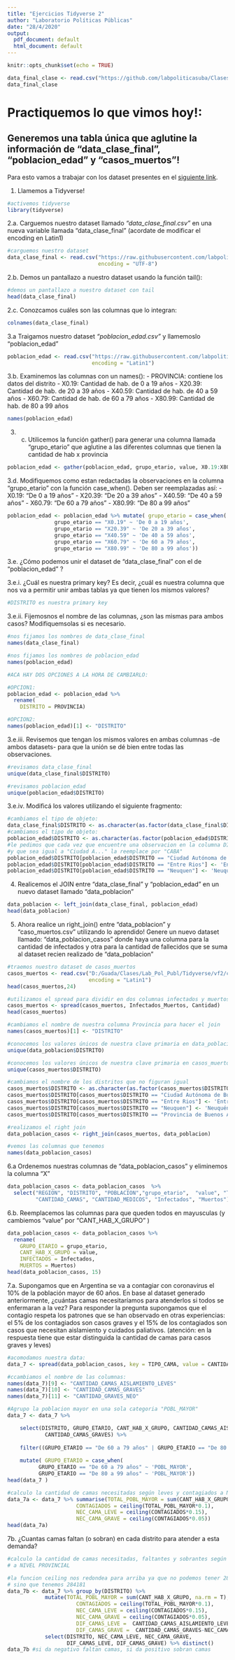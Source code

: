 ---
title: "Ejercicios Tidyverse 2"
author: "Laboratorio Políticas Públicas"
date: "28/4/2020"
output:
  pdf_document: default
  html_document: default
---

```{r setup, include=FALSE}
knitr::opts_chunk$set(echo = TRUE)
```

```{r}
data_final_clase <- read.csv("https://github.com/labpoliticasuba/Clases_2020/blob/master/Clase%2003/Ejercicio_clase/data_final_clase.csv", encoding = "Latin1")
data_final_clase
```

# Practiquemos lo que vimos hoy!:

## Generemos una tabla única que aglutine la información de "data_clase_final", "poblacion_edad" y "casos_muertos"!

Para esto vamos a trabajar con los dataset presentes en el [siguiente link](https://github.com/labpoliticasuba/Clases_2020/tree/master/Clase%2003/Ejercicio_clase).

1. Llamemos a Tidyverse!

```{r, include=TRUE}
#activemos tidyverse
library(tidyverse)
```

2.a.  Carguemos nuestro dataset llamado *"data_clase_final.csv"* en una nueva variable llamada "data_clase_final" (acordate de modificar el encoding en Latin1)
```{r}
#carguemos nuestro dataset
data_clase_final <- read.csv("https://raw.githubusercontent.com/labpoliticasuba/Clases_2020/master/Clase%2003/Ejercicio_clase/data_final_clase.csv", 
                             encoding = "UTF-8")
```

2.b.  Demos un pantallazo a nuestro dataset usando la función tail():
```{r}
#demos un pantallazo a nuestro dataset con tail
head(data_clase_final)
```
2.c.  Conozcamos cuáles son las columnas que lo integran:
```{r}
colnames(data_clase_final)
```

3.a Traigamos nuestro dataset *"poblacion_edad.csv"* y llamemoslo "poblacion_edad"

```{r}
poblacion_edad <- read.csv("https://raw.githubusercontent.com/labpoliticasuba/Clases_2020/master/Clase%2003/Ejercicio_clase/poblacion_edad.csv", 
                           encoding = "Latin1")
```

3.b. Examinemos las columnas con un names():
      - PROVINCIA: contiene los datos del distrito
      - X0.19: Cantidad de hab. de 0 a 19 años
      - X20.39: Cantidad de hab. de 20 a 39 años
      - X40.59: Cantidad de hab. de 40 a 59 años
      - X60.79: Cantidad de hab. de 60 a 79 años
      - X80.99: Cantidad de hab. de 80 a 99 años

```{r}
names(poblacion_edad)
```

3. c. Utilicemos la función gather() para generar una columna llamada "grupo_etario" que aglutine a las diferentes columnas que tienen la cantidad de hab x provincia
```{r}
poblacion_edad <- gather(poblacion_edad, grupo_etario, value, X0.19:X80.99 )
```

3.d. Modifiquemos como estan redactadas la observaciones en la columna "grupo_etario" con la función case_when(). Deben ser reemplazadas así:
      - X0.19: "De 0 a 19 años"
      - X20.39: "De 20 a 39 años"
      - X40.59: "De 40 a 59 años"
      - X60.79: "De 60 a 79 años"
      - X80.99: "De 80 a 99 años"
```{r}
poblacion_edad <- poblacion_edad %>% mutate( grupo_etario = case_when(
               grupo_etario == "X0.19" ~ 'De 0 a 19 años',
               grupo_etario == "X20.39" ~ 'De 20 a 39 años',
               grupo_etario == "X40.59" ~ 'De 40 a 59 años',
               grupo_etario == "X60.79" ~ 'De 60 a 79 años',
               grupo_etario == "X80.99" ~ 'De 80 a 99 años'))
```



3.e. ¿Cómo podemos unir el dataset de "data_clase_final" con el de "poblacion_edad" ?

3.e.i. ¿Cuál es nuestra primary key? Es decir, ¿cuál es nuestra columna que nos va a permitir unir ambas tablas ya que tienen los mismos valores?

```{r}
#DISTRITO es nuestra primary key
```

3.e.ii. Fijemosnos el nombre de las columnas, ¿son las mismas para ambos casos? Modifiquemsolas si es necesario.

```{r}
#nos fijamos los nombres de data_clase_final
names(data_clase_final)
```

```{r}
#nos fijamos los nombres de poblacion_edad
names(poblacion_edad)
```
```{r}
#ACA HAY DOS OPCIONES A LA HORA DE CAMBIARLO:

#OPCION1:
poblacion_edad <- poblacion_edad %>% 
  rename(
    DISTRITO = PROVINCIA)
```

```{r}
#OPCION2:
names(poblacion_edad)[1] <- "DISTRITO"
```


3.e.iii. Revisemos que tengan los mismos valores en ambas columnas -de ambos datasets- para que la unión se dé bien entre todas las observaciones. 
```{r} 
#revisamos data_clase_final
unique(data_clase_final$DISTRITO)
```
```{r}
#revisamos poblacion_edad
unique(poblacion_edad$DISTRITO)
```

3.e.iv. Modificá los valores utilizando el siguiente fragmento:
```{r}
#cambiamos el tipo de objeto:
data_clase_final$DISTRITO <- as.character(as.factor(data_clase_final$DISTRITO))
#cambiamos el tipo de objeto:
poblacion_edad$DISTRITO <- as.character(as.factor(poblacion_edad$DISTRITO)) 
#le pedimos que cada vez que encuentre una observacion en la columna DISTRITO 
#y que sea igual a "Ciudad A..." la reemplace por "CABA"
poblacion_edad$DISTRITO[poblacion_edad$DISTRITO == "Ciudad Autónoma de Buenos Aires"] <- 'CABA' 
poblacion_edad$DISTRITO[poblacion_edad$DISTRITO == "Entre Rios"] <- 'Entre Ríos'
poblacion_edad$DISTRITO[poblacion_edad$DISTRITO == "Neuquen"] <- 'Neuquén'
```

4. Realicemos el JOIN entre "data_clase_final" y "poblacion_edad" en un nuevo dataset llamado "data_poblacion"
```{r}
data_poblacion <- left_join(data_clase_final, poblacion_edad)
head(data_poblacion)
```

5. Ahora realice un right_join() entre "data_poblacion" y "caso_muertos.csv" utilizando lo aprendido! Genere un nuevo dataset llamado: "data_poblacion_casos" donde haya una columna para la cantidad de infectados y otra para la cantidad de fallecidos que se suma al dataset recien realizado de "data_poblacion"

```{r}
#traemos nuestro dataset de casos_muertos
casos_muertos <- read.csv("D:/Guada/Clases/Lab_Pol_Publ/Tidyverse/vf2/casos_muertos.csv",
                          encoding = "Latin1")
head(casos_muertos,24)
```

```{r}
#utilizamos el spread para dividir en dos columnas infectados y muertos
casos_muertos <- spread(casos_muertos, Infectados_Muertos, Cantidad)
head(casos_muertos)
```


```{r}
#cambiamos el nombre de nuestra columna Provincia para hacer el join
names(casos_muertos)[1] <- "DISTRITO"
```

```{r}
#conocemos los valores únicos de nuestra clave primaria en data_poblacion
unique(data_poblacion$DISTRITO)
```

```{r}
#conocemos los valores únicos de nuestra clave primaria en casos_muertos
unique(casos_muertos$DISTRITO)
```
```{r}
#cambiamos el nombre de los distritos que no figuran igual
casos_muertos$DISTRITO <- as.character(as.factor(casos_muertos$DISTRITO))
casos_muertos$DISTRITO[casos_muertos$DISTRITO == "Ciudad Autónoma de Buenos Aires"] <- 'CABA'
casos_muertos$DISTRITO[casos_muertos$DISTRITO == "Entre Rios"] <- 'Entre Ríos'
casos_muertos$DISTRITO[casos_muertos$DISTRITO == "Neuquen"] <- 'Neuquén'
casos_muertos$DISTRITO[casos_muertos$DISTRITO == "Provincia de Buenos Aires"] <- 'Buenos Aires'
```

```{r}
#realizamos el right join
data_poblacion_casos <- right_join(casos_muertos, data_poblacion)
```
```{r}
#vemos las columnas que tenemos
names(data_poblacion_casos)
```


6.a Ordenemos nuestras columnas de "data_poblacion_casos" y eliminemos la columna "X" 
```{r}
data_poblacion_casos <- data_poblacion_casos  %>% 
  select("REGION", "DISTRITO", "POBLACION","grupo_etario",  "value", "TIPO_CAMA",
         "CANTIDAD_CAMAS", "CANTIDAD_MEDICOS", "Infectados", "Muertos")
```

6.b. Reemplacemos las columnas para que queden todos en mayusculas (y cambiemos "value" por "CANT_HAB_X_GRUPO" )
```{r}
data_poblacion_casos <- data_poblacion_casos %>% 
  rename(
    GRUPO_ETARIO = grupo_etario,
    CANT_HAB_X_GRUPO = value,
    INFECTADOS = Infectados, 
    MUERTOS = Muertos)
head(data_poblacion_casos, 15)
```

7.a. Supongamos que en Argentina se va a contagiar con coronavirus el 10% de la población mayor de 60 años. En base al dataset generado anteriormente, ¿cuántas camas necesitaríamos para atenderlos si todos se enfermaran a la vez? Para responder la pregunta supongamos que el contagio respeta los patrones que se han observado en otras experiencias: el 5% de los contagiados son casos graves y el 15% de los contagiados son casos que necesitan aislamiento y cuidados paliativos. (atención: en la respuesta tiene que estar distinguida la cantidad de camas para casos graves y leves)

```{r}
#acomodamos nuestra data:
data_7 <- spread(data_poblacion_casos, key = TIPO_CAMA, value = CANTIDAD_CAMAS)
```

```{r}
#ccambiamos el nombre de las columnas:
names(data_7)[9] <- "CANTIDAD_CAMAS_AISLAMIENTO_LEVES"
names(data_7)[10] <- "CANTIDAD_CAMAS_GRAVES"
names(data_7)[11] <- "CANTIDAD_GRAVES_NEO"
```

```{r}
#Agrupo la poblacion mayor en una sola categoria "POBL_MAYOR" 
data_7 <- data_7 %>% 

    select(DISTRITO, GRUPO_ETARIO, CANT_HAB_X_GRUPO, CANTIDAD_CAMAS_AISLAMIENTO_LEVES, 
            CANTIDAD_CAMAS_GRAVES) %>%
  
    filter((GRUPO_ETARIO == "De 60 a 79 años" | GRUPO_ETARIO == "De 80 a 99 años")) %>%
  
    mutate( GRUPO_ETARIO = case_when(
          GRUPO_ETARIO == "De 60 a 79 años" ~ 'POBL_MAYOR', 
          GRUPO_ETARIO == "De 80 a 99 años" ~ 'POBL_MAYOR'))
head(data_7 )
```

```{r}
#calculo la cantidad de camas necesitadas según leves y contagiados a NIVEL NACIONAL
data_7a <- data_7 %>% summarise(TOTAL_POBL_MAYOR = sum(CANT_HAB_X_GRUPO, na.rm = T),
                      CONTAGIADOS = ceiling(TOTAL_POBL_MAYOR*0.1), 
                      NEC_CAMA_LEVE = ceiling(CONTAGIADOS*0.15),
                      NEC_CAMA_GRAVE = ceiling(CONTAGIADOS*0.05))
head(data_7a)
```

7b. ¿Cuantas camas faltan (o sobran) en cada distrito para atender a esta demanda?

```{r}
#calculo la cantidad de camas necesitadas, faltantes y sobrantes según leves y contagiados 
# a NIVEL PROVINCIAL

#la funcion ceiling nos redondea para arriba ya que no podemos tener 284180.9 contagiados, 
# sino que tenemos 284181
data_7b <- data_7 %>% group_by(DISTRITO) %>% 
            mutate(TOTAL_POBL_MAYOR = sum(CANT_HAB_X_GRUPO, na.rm = T),
                      CONTAGIADOS = ceiling(TOTAL_POBL_MAYOR*0.1), 
                      NEC_CAMA_LEVE = ceiling(CONTAGIADOS*0.15),
                      NEC_CAMA_GRAVE = ceiling(CONTAGIADOS*0.05),
                      DIF_CAMAS_LEVE =  CANTIDAD_CAMAS_AISLAMIENTO_LEVES-NEC_CAMA_LEVE,
                      DIF_CAMAS_GRAVE =  CANTIDAD_CAMAS_GRAVES-NEC_CAMA_GRAVE) %>%
            select(DISTRITO, NEC_CAMA_LEVE, NEC_CAMA_GRAVE,
                   DIF_CAMAS_LEVE, DIF_CAMAS_GRAVE) %>% distinct()
data_7b #si da negativo faltan camas, si da positivo sobran camas
```


